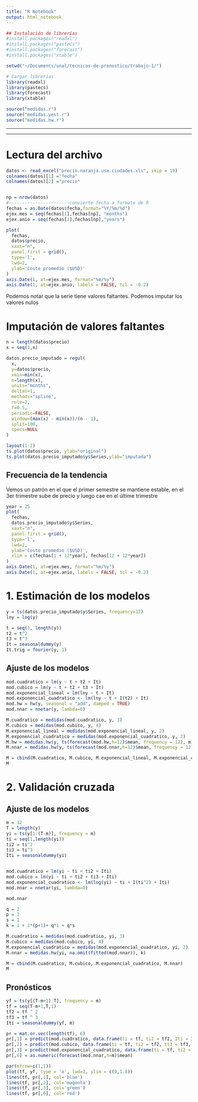 ```yaml
---
title: "R Notebook"
output: html_notebook
---
```


```r
## Instalación de librerías
#install.packages("readxl")
#install.packages("pastecs")
#install.packages("forecast")
#install.packages("xtable")
```

```r
setwd("~/Documents/unal/tecnicas-de-pronostico/trabajo-1/")

# Cargar librerías
library(readxl)
library(pastecs)
library(forecast)
library(xtable)

source("medidas.r")
source("medidas.yest.r")
source("medidas.hw.r")
```

------------------------------------------------------------------------

------------------------------------------------------------------------

# Lectura del archivo

```r

datos <- read_excel("precio.naranja.usa.ciudades.xls", skip = 10)
colnames(datos)[1] ="fecha"
colnames(datos)[2] ="precio"


np = nrow(datos)
#-----------------------convierte fecha a formato de R
fechas = as.Date(datos$fecha,format="%Y/%m/%d")
ejex.mes = seq(fechas[1],fechas[np], "months")
ejex.anio = seq(fechas[1],fechas[np],"years")

plot(
  fechas,
  datos$precio,
  xaxt="n",
  panel.first = grid(),
  type='l',
  lwd=2,
  ylab='Costo promedio ($USD)'
)
axis.Date(1, at=ejex.mes, format="%m/%y")
axis.Date(1, at=ejex.anio, labels = FALSE, tcl = -0.2)
```

Podemos notar que la serie tiene valores faltantes. Podemos imputar los valores nulos

# Imputación de valores faltantes

```r
n = length(datos$precio)
x = seq(1,n)

datos.precio_imputado = regul(
  x,
  y=datos$precio,
  xmin=min(x),
  n=length(x),
  units="months",
  deltat=1,
  methods="spline",
  rule=2,
  f=0.5,
  periodic=FALSE,
  window=(max(x) - min(x))/(n - 1),
  split=100,
  specs=NULL
)

layout(1:2)
ts.plot(datos$precio, ylab="original")
ts.plot(datos.precio_imputado$y$Series,ylab="imputada")
```

## Frecuencia de la tendencia

Vemos un patrón en el que el primer semestre se mantiene estable, en el 3er trimestre sube de precio y luego cae en el últime trimestre

```r
year = 25
plot(
  fechas,
  datos.precio_imputado$y$Series,
  xaxt="n",
  panel.first = grid(),
  type='l',
  lwd=2,
  ylab='Costo promedio ($USD)',
  xlim = c(fechas[1 + 12*year], fechas[12 + 12*year])
)
axis.Date(1, at=ejex.mes, format="%m/%y")
axis.Date(1, at=ejex.anio, labels = FALSE, tcl = -0.2)
```

# 1. Estimación de los modelos

```r
y = ts(datos.precio_imputado$y$Series, frequency=12)
lny = log(y)

t = seq(1, length(y))
t2 = t^2
t3 = t^3
It = seasonaldummy(y)
It.trig = fourier(y, 1)
```

## Ajuste de los modelos

```r

mod.cuadratico = lm(y ~ t + t2 + It)
mod.cubico = lm(y ~ t + t2 + t3 + It)
mod.exponencial_lineal = lm(lny ~ t + It)
mod.exponencial_cuadratico <- lm(lny ~ t + I(t2) + It)
mod.hw = hw(y, seasonal = "add", damped = TRUE)
mod.nnar = nnetar(y, lambda=0)
```

```r
M.cuadratico = medidas(mod.cuadratico, y, 3)
M.cubico = medidas(mod.cubico, y, 4)
M.exponencial_lineal = medidas(mod.exponencial_lineal, y, 2)
M.exponencial_cuadratico = medidas(mod.exponencial_cuadratico, y, 2)
M.hw = medidas.hw(y, ts(forecast(mod.hw,h=12)$mean, frequency = 12), m)
M.nnar = medidas.hw(y, ts(forecast(mod.nnar,h=12)$mean, frequency = 12), m)

M = cbind(M.cuadratico, M.cubico, M.exponencial_lineal, M.exponencial_cuadratico, M.hw, M.nnar)
M
```

# 2. Validación cruzada

## Ajuste de los modelos

```r
m = 12
T = length(y)
yi = ts(y[1:(T-m)], frequency = m)
ti = seq(1,length(yi))
ti2 = ti^2
ti3 = ti^3
Iti = seasonaldummy(yi)


mod.cuadratico = lm(yi ~ ti + ti2 + Iti)
mod.cubico = lm(yi ~ ti + ti2 + ti3 + Iti)
mod.exponencial_cuadratico <- lm(log(yi) ~ ti + I(ti^2) + Iti)
mod.nnar = nnetar(yi, lambda=0)
```

```r
mod.nnar

q = 2
p = 2
s = 1
k = 1 + 2*(p+1)+ q*1 + q*s
```

```r
M.cuadratico = medidas(mod.cuadratico, yi, 3)
M.cubico = medidas(mod.cubico, yi, 4)
M.exponencial_cuadratico = medidas(mod.exponencial_cuadratico, yi, 2)
M.nnar = medidas.hw(yi, na.omit(fitted(mod.nnar)), k)

M = cbind(M.cuadratico, M.cubico, M.exponencial_cuadratico, M.nnar)
M
```

## Pronósticos

```r
yf = ts(y[(T-m+1):T], frequency = m)
tf = seq(T-m+1,T,1)
tf2 = tf ^ 2
tf3 = tf ^ 3
Iti = seasonaldummy(yf, m)

pr = mat.or.vec(length(tf), 6)
pr[,1] = predict(mod.cuadratico, data.frame(ti = tf, ti2 = tf2, Iti = Iti))
pr[,2] = predict(mod.cubico, data.frame(ti = tf, ti2 = tf2, ti3 = tf3, Iti = Iti))
pr[,3] = predict(mod.exponencial_cuadratico, data.frame(ti = tf, ti2 = tf2, It = I(Iti)))
pr[,6] = as.numeric(forecast(mod.nnar,h=m)$mean)
```

```r
par(mfrow=c(1,1))
plot(tf, yf, type = 'o', lwd=2, ylim = c(0,1.8))
lines(tf, pr[,1], col='blue')
lines(tf, pr[,2], col='magenta')
lines(tf, pr[,3], col='green')
lines(tf, pr[,6], col='red')
```
